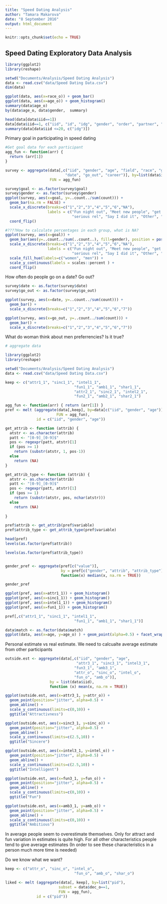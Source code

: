 ```yaml
---
title: "Speed Dating Analysis"
author: "Tamara Makarova"
date: "8 September 2016"
output: html_document
---
```


```r
knitr::opts_chunk$set(echo = TRUE)
```

## Speed Dating Exploratory Data Analysis

```r
library(ggplot2)
library(reshape)
```


```r
setwd("Documents/Analysis/Speed Dating Analysis")
data <- read.csv("data/Speed Dating Data.csv")
dim(data)
```

```r
ggplot(data, aes(x=race_o)) + geom_bar()
ggplot(data, aes(x=age_o)) + geom_histogram()
summary(data$age_o)
by(data$age_o, data$gender,  summary)

head(data[data$iid==1])
data[data$iid==1, c("iid", "id", "idg", "gender", "order", "partner", "pid", "match", "position", "positin1")]
summary(data[data$iid <=20, c("idg")])
```

Primary goal in participating in speed dating

```r
#Get goal data for each participant 
agg_fun <- function(arr) {
  return (arr[1])
}

survey <- aggregate(data[,c("iid", "gender", "age", "field", "race", "goal", 
                           "date", "go_out", "career")], by=list(data$iid), 
                    FUN = agg_fun)

survey$goal <- as.factor(survey$goal)
survey$gender <- as.factor(survey$gender)
ggplot(survey, aes(x=goal, y=..count../sum(count))) +
  geom_bar(na.rm = FALSE) +
  scale_x_discrete(breaks=c("1","2","3","4","5","6","NA"),
                   labels = c("Fun night out", "Meet new people", "get a date",
                              "serious rel", "Say I did it", "Other", "NA")) +
  coord_flip()

#????How to calculate percentages in each group, what is NA? 
ggplot(survey, aes(x=goal)) +
  geom_bar(aes(y=..count../sum(..count..), fill=gender), position = position_dodge()) +
  scale_x_discrete(breaks=c("1","2","3","4","5","6","NA"),
                   labels = c("Fun night out", "Meet new people", "get a date",
                              "serious rel", "Say I did it", "Other", "NA")) +
  scale_fill_hue(labels=c("women", "men")) +
  scale_y_continuous(labels = scales::percent ) +
  coord_flip()
```

How often do people go on a date? Go out?

```r
survey$date <- as.factor(survey$date)
survey$go_out <- as.factor(survey$go_out)

ggplot(survey, aes(x=date, y=..count../sum(count))) +
  geom_bar() +
  scale_x_discrete(breaks=c("1","2","3","4","5","6","7"))

ggplot(survey, aes(x=go_out, y=..count../sum(count))) +
  geom_bar() +
  scale_x_discrete(breaks=c("1","2","3","4","5","6","7"))

```

What do woman think about men preferrencies? Is it true?

```r
# aggregate data

library(ggplot2)
library(reshape)

setwd("Documents/Analysis/Speed Dating Analysis")
data <- read.csv("data/Speed Dating Data.csv")

keep <- c("attr1_1", "sinc1_1", "intel1_1", 
                               "fun1_1", "amb1_1", "shar1_1",
                               "attr2_1", "sinc2_1", "intel2_1", 
                               "fun2_1", "amb2_1", "shar2_1")

agg_fun <- function(arr) { return (arr[1]) }
pref <- melt (aggregate(data[,keep], by=data[c("iid", "gender", "age")], 
                       FUN = agg_fun),
              id = c("iid", "gender", "age"))

get_attrib <- function (attrib) {
  atstr <- as.character(attrib)
  patt <- "[0-9]_[0-9]$"
  pos <- regexpr(patt, atstr)[1]
  if (pos >= 1)
    return (substr(atstr, 1, pos-1))
  else 
    return (NA)
}  

get_attrib_type <- function (attrib) {
  atstr <- as.character(attrib)
  patt <- "[0-9]_[0-9]$"
  pos <- regexpr(patt, atstr)[1]
  if (pos >= 1)
    return (substr(atstr, pos, nchar(atstr)))
  else
    return (NA)
  
}  

pref$attrib <- get_attrib(pref$variable)
pref$attrib_type <- get_attrib_type(pref$variable)

```



```r
head(pref)
levels(as.factor(pref$attrib))

levels(as.factor(pref$attrib_type))


gender_pref <- aggregate(pref[c("value")], 
                         by = pref[c("gender", "attrib", "attrib_type")],
                         function(x) median(x, na.rm = TRUE))

gender_pref

ggplot(pref, aes(x=attr1_1)) + geom_histogram()
ggplot(pref, aes(x=sinc1_1)) + geom_histogram()
ggplot(pref, aes(x=intel1_1)) + geom_histogram()
ggplot(pref, aes(x=fun1_1)) + geom_histogram()

pref[,c("attr1_1", "sinc1_1", "intel1_1", 
                               "fun1_1", "amb1_1", "shar1_1")]

```





```r

data$match <- as.factor(data$match)
ggplot(data, aes(x=age, y=age_o) ) + geom_point(alpha=0.5) + facet_wrap(~match)
```

Personal estimate vs real estimate.
We need to calcualte average estimate from other participants

```r
outside.est <- aggregate(data[,c("iid", "gender", "age",
                                "attr3_1", "sinc3_1", "intel3_1", 
                               "fun3_1", "amb3_1", 
                               "attr_o", "sinc_o", "intel_o", 
                               "fun_o", "amb_o")],
                    by = list(data$iid),
                    function (x) mean(x, na.rm = TRUE))

ggplot(outside.est, aes(x=attr3_1, y=attr_o)) + 
  geom_point(position="jitter", alpha=0.5) + 
  geom_abline() +
  scale_y_continuous(limits=c(0,10)) +
  ggtitle("Attractivness")

ggplot(outside.est, aes(x=sinc3_1, y=sinc_o)) + 
  geom_point(position="jitter", alpha=0.5) + 
  geom_abline() +
  scale_y_continuous(limits=c(2.5,10)) +
  ggtitle("Sincere")

ggplot(outside.est, aes(x=intel3_1, y=intel_o)) + 
  geom_point(position="jitter", alpha=0.5) + 
  geom_abline() +
  scale_y_continuous(limits=c(2.5,10)) +
  ggtitle("Intelligent")

ggplot(outside.est, aes(x=fun3_1, y=fun_o)) + 
  geom_point(position="jitter", alpha=0.5) + 
  geom_abline() +
  scale_y_continuous(limits=c(0,10)) +
  ggtitle("Fun")

ggplot(outside.est, aes(x=amb3_1, y=amb_o)) + 
  geom_point(position="jitter", alpha=0.5) + 
  geom_abline() +
  scale_y_continuous(limits=c(0,10)) +
  ggtitle("Ambitious")


```

In average people seem to overestimate themselves.
Only for attract and fun variation in estimates is quite high. For all other characteristics people tend 
to give average estimates (In order to see these characteristics in a person much more time  is needed)


Do we know what we want?

```r
keep <- c("attr_o", "sinc_o", "intel_o", 
                               "fun_o", "amb_o", "shar_o")

liked <- melt (aggregate(data[, keep], by=list("pid"), 
                        subset = data$dec_o==1,
                        FUN = agg_fun),
              id = c("pid"))


```

